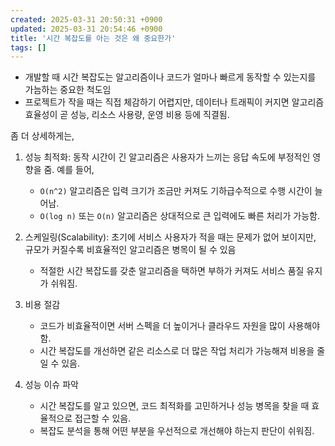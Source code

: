 ```yaml
---
created: 2025-03-31 20:50:31 +0900
updated: 2025-03-31 20:54:46 +0900
title: '시간 복잡도를 아는 것은 왜 중요한가'
tags: []
---
```


- 개발할 때 시간 복잡도는 알고리즘이나 코드가 얼마나 빠르게 동작할 수 있는지를 가늠하는 중요한 척도임
- 프로젝트가 작을 때는 직접 체감하기 어렵지만, 데이터나 트래픽이 커지면 알고리즘 효율성이 곧 성능, 리소스 사용량, 운영 비용 등에 직결됨.

좀 더 상세하게는,

1. 성능 최적화: 동작 시간이 긴 알고리즘은 사용자가 느끼는 응답 속도에 부정적인 영향을 줌. 예를 들어,
	- `O(n^2)` 알고리즘은 입력 크기가 조금만 커져도 기하급수적으로 수행 시간이 늘어남.
	- `O(log n)` 또는 `O(n)` 알고리즘은 상대적으로 큰 입력에도 빠른 처리가 가능함.
	
2. 스케일링(Scalability): 초기에 서비스 사용자가 적을 때는 문제가 없어 보이지만, 규모가 커질수록 비효율적인 알고리즘은 병목이 될 수 있음
	- 적절한 시간 복잡도를 갖춘 알고리즘을 택하면 부하가 커져도 서비스 품질 유지가 쉬워짐.
	 
3. 비용 절감
	- 코드가 비효율적이면 서버 스펙을 더 높이거나 클라우드 자원을 많이 사용해야 함.
	- 시간 복잡도를 개선하면 같은 리소스로 더 많은 작업 처리가 가능해져 비용을 줄일 수 있음.
	
4. 성능 이슈 파악
	- 시간 복잡도를 알고 있으면, 코드 최적화를 고민하거나 성능 병목을 찾을 때 효율적으로 접근할 수 있음.
	- 복잡도 분석을 통해 어떤 부분을 우선적으로 개선해야 하는지 판단이 쉬워짐.

